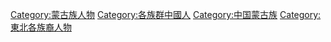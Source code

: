 [[Category:蒙古族人物|Category:蒙古族人物]]
[[Category:各族群中國人|Category:各族群中國人]]
[[Category:中国蒙古族|Category:中国蒙古族]]
[[Category:東北各族裔人物|Category:東北各族裔人物]]